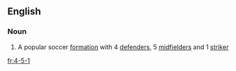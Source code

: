 ==English==

===Noun===
{{en-noun|?}}

# {{football}} A popular soccer [[formation]] with 4 [[defender]]s, 5 [[midfielder]]s and 1 [[striker]]

[[fr:4-5-1]]